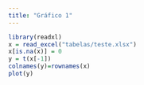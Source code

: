 ```yaml
---
title: "Gráfico 1"
---
```


```r
library(readxl)
x = read_excel("tabelas/teste.xlsx")
x[is.na(x)] = 0
y = t(x[-1])
colnames(y)=rownames(x)
plot(y)
```